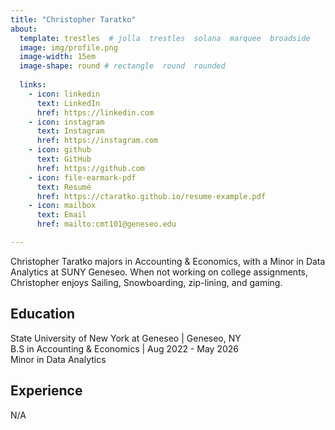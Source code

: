 ```yaml
---
title: "Christopher Taratko"
about:
  template: trestles  # jolla  trestles  solana  marquee  broadside
  image: img/profile.png
  image-width: 15em
  image-shape: round # rectangle  round  rounded
  
  links:
    - icon: linkedin
      text: LinkedIn
      href: https://linkedin.com
    - icon: instagram
      text: Instagram
      href: https://instagram.com
    - icon: github
      text: GitHub
      href: https://github.com
    - icon: file-earmark-pdf
      text: Resumé
      href: https://ctaratko.github.io/resume-example.pdf
    - icon: mailbox
      text: Email
      href: mailto:cmt101@geneseo.edu

---
```



Christopher Taratko majors in Accounting & Economics, with a Minor in Data Analytics at SUNY Geneseo. When not working on college assignments, Christopher enjoys Sailing, Snowboarding, zip-lining, and gaming. 

## Education

State University of New York at Geneseo | Geneseo, NY <br>
B.S in Accounting & Economics | Aug 2022 - May 2026 <br>
Minor in Data Analytics

## Experience

N/A 


